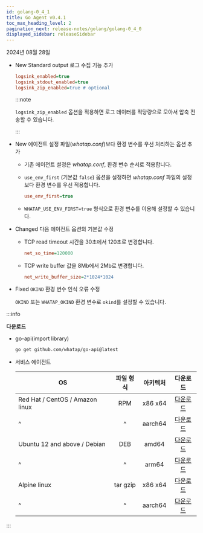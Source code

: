 ```yaml
---
id: golang-0_4_1
title: Go Agent v0.4.1
toc_max_heading_level: 2
pagination_next: release-notes/golang/golang-0_4_0
displayed_sidebar: releaseSidebar
---
```


2024년 08월 28일

- <Status priority='1'>New</Status> Standard output 로그 수집 기능 추가

  ```ini title="whatap.conf"
  logsink_enabled=true
  logsink_stdout_enabled=true
  logsink_zip_enabled=true # optional
  ```

  :::note

  `logsink_zip_enabled` 옵션을 적용하면 로그 데이터를 적당량으로 모아서 압축 전송할 수 있습니다.

  :::

- <Status priority='1'>New</Status> 에이전트 설정 파일(*whatap.conf*)보다 환경 변수를 우선 처리하는 옵션 추가

  - 기존 에이전트 설정은 *whatap.conf*, 환경 변수 순서로 적용합니다.

  - `use_env_first` (기본값 `false`) 옵션을 설정하면 *whatap.conf* 파일의 설정보다 환경 변수를 우선 적용합니다.

    ```ini title="whatap.conf"
    use_env_first=true
    ```

  - `WHATAP_USE_ENV_FIRST=true` 형식으로 환경 변수를 이용해 설정할 수 있습니다.

- <Status priority='1'>Changed</Status> 다음 에이전트 옵션의 기본값 수정

  - TCP read timeout 시간을 30초에서 120초로 변경합니다.

    ```ini title="whatap.conf"
    net_so_time=120000
    ```

  - TCP write buffer 값을 8Mb에서 2Mb로 변경합니다.

    ```ini title="whatap.conf"
    net_write_buffer_size=2*1024*1024
    ```

- <Status priority='0'>Fixed</Status> `OKIND` 환경 변수 인식 오류 수정

  `OKIND` 또는 `WHATAP_OKIND` 환경 변수로 `okind`를 설정할 수 있습니다.

:::info

**다운로드**

* go-api(import library)

  ```bash
  go get github.com/whatap/go-api@latest
  ```

* 서비스 에이전트

  | OS | 파일 형식 | 아키텍처 | 다운로드 |
  | - | :-: | :-: | :-: |
  | Red Hat / CentOS / Amazon linux | RPM | x86 x64 |[다운로드](https://repo.whatap.io/centos/6/x86_64/whatap-agent-0.4-1.x86_64.rpm) |
  | \^ | \^ | aarch64 | [다운로드](https://repo.whatap.io/centos/7/aarch64/whatap-agent-0.4-1.aarch64.rpm) |
  | Ubuntu 12 and above / Debian | DEB | amd64 | [다운로드](https://repo.whatap.io/debian/unstable/whatap-agent_0.4.1_amd64.deb) |
  | \^ | \^ | arm64 | [다운로드](https://repo.whatap.io/debian/unstable/whatap-agent_0.4.1_arm64.deb) |
  | Alpine linux | tar gzip | x86 x64 | [다운로드](https://repo.whatap.io/alpine/x86_64/whatap-agent-0.4.1.tar.gz) |
  | \^ | \^ | aarch64 | [다운로드](https://repo.whatap.io/alpine/aarch64/whatap-agent-0.4.1.tar.gz) |

:::